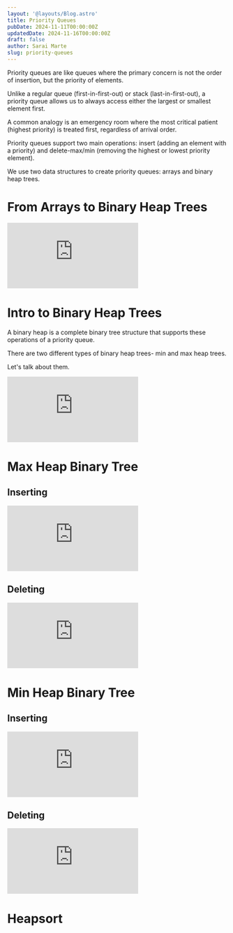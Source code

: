 ```yaml
---
layout: '@layouts/Blog.astro'
title: Priority Queues
pubDate: 2024-11-11T00:00:00Z 
updatedDate: 2024-11-16T00:00:00Z 
draft: false
author: Sarai Marte
slug: priority-queues
---
```


Priority queues are like queues where the primary concern is not the order of insertion, but the priority of elements.

Unlike a regular queue (first-in-first-out) or stack (last-in-first-out), a priority queue allows us to always access either the largest or smallest element first.

A common analogy is an emergency room where the most critical patient (highest priority) is treated first, regardless of arrival order.

Priority queues support two main operations: insert (adding an element with a priority) and delete-max/min (removing the highest or lowest priority element).

We use two data structures to create priority queues: arrays and binary heap trees. 

# From Arrays to Binary Heap Trees

<iframe src="https://www.youtube.com/embed/R7Jjd5RgVeA?si=RmcnfzfNsCx_1jc4" title="YouTube video player" frameborder="0" allow="accelerometer; autoplay; clipboard-write; encrypted-media; gyroscope; picture-in-picture; web-share" referrerpolicy="strict-origin-when-cross-origin" allowfullscreen></iframe>

# Intro to Binary Heap Trees  

A binary heap is a complete binary tree structure that supports these operations of a priority queue.

There are two different types of binary heap trees- min and max heap trees. 

Let's talk about them.

<iframe src="https://www.youtube.com/embed/TSoJpIs6WCg?si=DAN5k0P4iyXzcoey" title="YouTube video player" frameborder="0" allow="accelerometer; autoplay; clipboard-write; encrypted-media; gyroscope; picture-in-picture; web-share" referrerpolicy="strict-origin-when-cross-origin" allowfullscreen></iframe>

# Max Heap Binary Tree

## Inserting 

<iframe src="https://www.youtube.com/embed/7IB-9G2-IX8?si=KQkmiv4DGn9az9cY" title="YouTube video player" frameborder="0" allow="accelerometer; autoplay; clipboard-write; encrypted-media; gyroscope; picture-in-picture; web-share" referrerpolicy="strict-origin-when-cross-origin" allowfullscreen></iframe>

## Deleting

<iframe src="https://www.youtube.com/embed/XN8BH17kBS0?si=xLdcSlaX7u-XCPMI" title="YouTube video player" frameborder="0" allow="accelerometer; autoplay; clipboard-write; encrypted-media; gyroscope; picture-in-picture; web-share" referrerpolicy="strict-origin-when-cross-origin" allowfullscreen></iframe>

# Min Heap Binary Tree

## Inserting 

<iframe src="https://www.youtube.com/embed/WrMpeq5Rs1s?si=JCX2a0VB0lqxX94z" title="YouTube video player" frameborder="0" allow="accelerometer; autoplay; clipboard-write; encrypted-media; gyroscope; picture-in-picture; web-share" referrerpolicy="strict-origin-when-cross-origin" allowfullscreen></iframe>

## Deleting

<iframe src="https://www.youtube.com/embed/lmosWIEKmyQ?si=YfJ9FbvBbEJaeaiU" title="YouTube video player" frameborder="0" allow="accelerometer; autoplay; clipboard-write; encrypted-media; gyroscope; picture-in-picture; web-share" referrerpolicy="strict-origin-when-cross-origin" allowfullscreen></iframe>

# Heapsort


